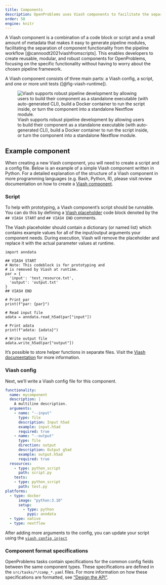 ```yaml
---
title: Components
description: OpenProblems uses Viash components to facilitate the separation of component functionality from the pipeline workflow.
order: 50
engine: knitr
---
```


A Viash component is a combination of a code block or script and a small amount of metadata that makes it easy to generate pipeline modules, facilitating the separation of component functionality from the pipeline workflow [@cannoodt2021viashfromscripts]. This enables developers to create reusable, modular, and robust components for OpenProblems, focusing on the specific functionality without having to worry about the chosen pipeline framework.

A Viash component consists of three main parts: a Viash config, a script, and one or more unit tests ([@fig-viash-runtime]). 

![Viash supports robust pipeline development by allowing users to build their component as a standalone executable (with auto-generated CLI), build a Docker container to run the script inside, or turn the component into a standalone Nextflow module.](../images/viash_figure_2.svg){#fig-viash-runtime}

## Example component

When creating a new Viash component, you will need to create a script and a config file. Below is an example of a simple Viash component written in Python. For a detailed explanation of the structure of a Viash component in more programming languages (e.g. Bash, Python, R), please visit review documentation on how to create a [Viash component](https://viash.io/guide/component/create-component.html).

### Script

To help with prototyping, a Viash component's script should be runnable. You can do this by defining a [Viash placeholder](https://viash.io/guide/component/variables.html) code block denoted by the `## VIASH START` and `## VIASH END` comments.

The Viash placeholder should contain a dictionary (or named list) which contains example values for all of the input/output arguments your component needs. During execution, Viash will remove the placeholder and replace it with the actual parameter values at runtime.


:::{.small}
```.python
import anndata

## VIASH START
# Note: This codeblock is for prototyping and
# is removed by Viash at runtime.
par = {
  'input': 'test_resource.txt',
  'output': 'output.txt'
}
## VIASH END

# Print par
print(f"par: {par}")

# Read input file
adata = anndata.read_h5ad(par["input"])

# Print adata
print(f"adata: {adata}")

# Write output file
adata.write_h5ad(par["output"])
```
:::

:::{.callout-tip}
It's possible to store helper functions in separate files. Visit the [Viash documentation](https://viash.io/guide/component/use-helper-functions.html) for more information.
:::


### Viash config

Next, we'll write a Viash config file for this component. 

:::{.small}
```.yaml
functionality:
  name: mycomponent
  description: |
    A multiline description.
  arguments:
    - name: "--input"
      type: file
      description: Input h5ad
      example: input.h5ad
      required: true
    - name: "--output"
      type: file
      direction: output
      description: Output g5ad
      example: output.h5ad
      required: true
  resources:
    - type: python_script
      path: script.py
    tests:
    - type: python_script
      path: test.py
platforms:
  - type: docker
      image: "python:3.10"
      setup:
        - type: python
          pypi: anndata
  - type: native
  - type: nextflow
```
:::

:::{.callout-tip}
After adding more arguments to the config, you can update your script using the [`viash config inject`](#config-inject)
:::

### Component format specifications

OpenProblems tasks contain specifications for the common config fields between the same component types. These specifications are defined in the `src/tasks/*/comp_*.yaml` files. For more information on how these specifications are formatted, see ["Design the API"](/documentation/create_task/design_api.qmd#step-3).
